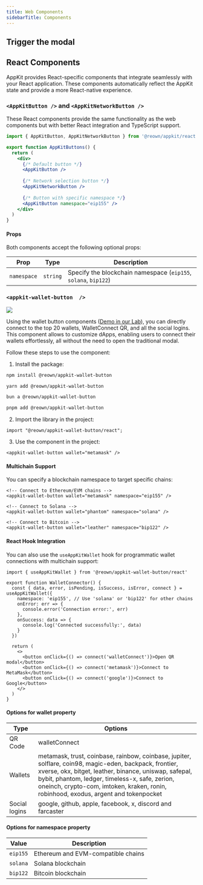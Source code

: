 ```yaml
---
title: Web Components
sidebarTitle: Components
---
```



## Trigger the modal

<Components />

## React Components

AppKit provides React-specific components that integrate seamlessly with your React application. These components automatically reflect the AppKit state and provide a more React-native experience.

### `<AppKitButton />` and `<AppKitNetworkButton />`

These React components provide the same functionality as the web components but with better React integration and TypeScript support.

```jsx
import { AppKitButton, AppKitNetworkButton } from '@reown/appkit/react'

export function AppKitButtons() {
  return (
    <div>
      {/* Default button */}
      <AppKitButton />
      
      {/* Network selection button */}
      <AppKitNetworkButton />
      
      {/* Button with specific namespace */}
      <AppKitButton namespace="eip155" />
    </div>
  )
}
```

#### Props

Both components accept the following optional props:

| Prop | Type | Description |
|------|------|-------------|
| `namespace` | `string` | Specify the blockchain namespace (`eip155`, `solana`, `bip122`) |

### `<appkit-wallet-button  />`

<Frame>
  <img src="/images/assets/walletButtons.jpg" />
</Frame>

Using the wallet button components ([Demo in our Lab](https://appkit-lab.reown.com/appkit/?name=wagmi)), you can directly connect to the top 20 wallets, WalletConnect QR, and all the social logins.
This component allows to customize dApps, enabling users to connect their wallets effortlessly, all without the need to open the traditional modal.

Follow these steps to use the component:

1. Install the package:

<CodeGroup>

```bash npm
npm install @reown/appkit-wallet-button
```

```bash Yarn
yarn add @reown/appkit-wallet-button
```

```bash Bun
bun a @reown/appkit-wallet-button
```

```bash pnpm
pnpm add @reown/appkit-wallet-button
```
</CodeGroup>

2. Import the library in the project:

```tsx
import "@reown/appkit-wallet-button/react";
```

3. Use the component in the project:

```tsx
<appkit-wallet-button wallet="metamask" />
```

#### Multichain Support

You can specify a blockchain namespace to target specific chains:

```tsx
<!-- Connect to Ethereum/EVM chains -->
<appkit-wallet-button wallet="metamask" namespace="eip155" />

<!-- Connect to Solana -->
<appkit-wallet-button wallet="phantom" namespace="solana" />

<!-- Connect to Bitcoin -->
<appkit-wallet-button wallet="leather" namespace="bip122" />
```

#### React Hook Integration

You can also use the `useAppKitWallet` hook for programmatic wallet connections with multichain support:

```tsx
import { useAppKitWallet } from '@reown/appkit-wallet-button/react'

export function WalletConnector() {
  const { data, error, isPending, isSuccess, isError, connect } = useAppKitWallet({
    namespace: 'eip155', // Use 'solana' or 'bip122' for other chains
    onError: err => {
      console.error('Connection error:', err)
    },
    onSuccess: data => {
      console.log('Connected successfully:', data)
    }
  })

  return (
    <>
      <button onClick={() => connect('walletConnect')}>Open QR modal</button>
      <button onClick={() => connect('metamask')}>Connect to MetaMask</button>
      <button onClick={() => connect('google')}>Connect to Google</button>
    </>
  )
}
```

#### Options for wallet property

| Type          | Options                                                                                                                                                                                                                                                                                                    |
| ------------- | ---------------------------------------------------------------------------------------------------------------------------------------------------------------------------------------------------------------------------------------------------------------------------------------------------------- |
| QR Code       | walletConnect                                                                                                                                                                                                                                                                                              |
| Wallets       | metamask, trust, coinbase, rainbow, coinbase, jupiter, solflare, coin98, magic-eden, backpack, frontier, xverse, okx, bitget, leather, binance, uniswap, safepal, bybit, phantom, ledger, timeless-x, safe, zerion, oneinch, crypto-com, imtoken, kraken, ronin, robinhood, exodus, argent and tokenpocket |
| Social logins | google, github, apple, facebook, x, discord and farcaster                                                                                                                                                                                                                                                  |

#### Options for namespace property

| Value     | Description                           |
| --------- | ------------------------------------- |
| `eip155`  | Ethereum and EVM-compatible chains    |
| `solana`  | Solana blockchain                     |
| `bip122`  | Bitcoin blockchain                    |

